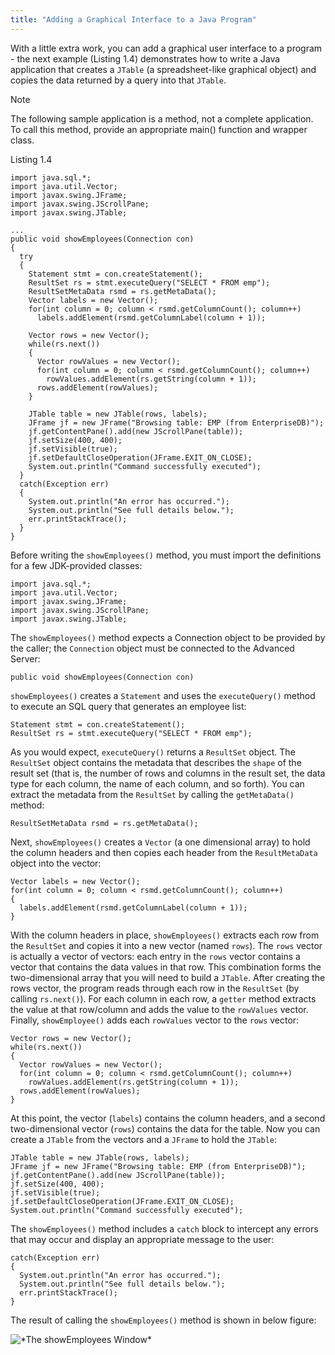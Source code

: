 ```yaml
---
title: "Adding a Graphical Interface to a Java Program"
---
```


<div id="adding_a_graphical_interface_to_a_java_program" class="registered_link"></div>

With a little extra work, you can add a graphical user interface to a program - the next example (Listing 1.4) demonstrates how to write a Java application that creates a `JTable` (a spreadsheet-like graphical object) and copies the data returned by a query into that `JTable`.

<div class="note">

<div class="title">

Note

</div>

The following sample application is a method, not a complete application. To call this method, provide an appropriate main() function and wrapper class.

</div>

Listing 1.4

```text
import java.sql.*;
import java.util.Vector;
import javax.swing.JFrame;
import javax.swing.JScrollPane;
import javax.swing.JTable;

...
public void showEmployees(Connection con)
{
  try
  {
    Statement stmt = con.createStatement();
    ResultSet rs = stmt.executeQuery("SELECT * FROM emp");
    ResultSetMetaData rsmd = rs.getMetaData();
    Vector labels = new Vector();
    for(int column = 0; column < rsmd.getColumnCount(); column++)
      labels.addElement(rsmd.getColumnLabel(column + 1));

    Vector rows = new Vector();
    while(rs.next())
    {
      Vector rowValues = new Vector();
      for(int column = 0; column < rsmd.getColumnCount(); column++)
        rowValues.addElement(rs.getString(column + 1));
      rows.addElement(rowValues);
    }

    JTable table = new JTable(rows, labels);
    JFrame jf = new JFrame("Browsing table: EMP (from EnterpriseDB)");
    jf.getContentPane().add(new JScrollPane(table));
    jf.setSize(400, 400);
    jf.setVisible(true);
    jf.setDefaultCloseOperation(JFrame.EXIT_ON_CLOSE);
    System.out.println("Command successfully executed");
  }
  catch(Exception err)
  {
    System.out.println("An error has occurred.");
    System.out.println("See full details below.");
    err.printStackTrace();
  }
}
```

Before writing the `showEmployees()` method, you must import the definitions for a few JDK-provided classes:

```text
import java.sql.*;
import java.util.Vector;
import javax.swing.JFrame;
import javax.swing.JScrollPane;
import javax.swing.JTable;
```

The `showEmployees()` method expects a Connection object to be provided by the caller; the `Connection` object must be connected to the Advanced Server:

```text
public void showEmployees(Connection con)
```

`showEmployees()` creates a `Statement` and uses the `executeQuery()` method to execute an SQL query that generates an employee list:

```text
Statement stmt = con.createStatement();
ResultSet rs = stmt.executeQuery("SELECT * FROM emp");
```

As you would expect, `executeQuery()` returns a `ResultSet` object. The `ResultSet` object contains the metadata that describes the `shape` of the result set (that is, the number of rows and columns in the result set, the data type for each column, the name of each column, and so forth). You can extract the metadata from the `ResultSet` by calling the `getMetaData()` method:

```text
ResultSetMetaData rsmd = rs.getMetaData();
```

Next, `showEmployees()` creates a `Vector` (a one dimensional array) to hold the column headers and then copies each header from the `ResultMetaData` object into the vector:

```text
Vector labels = new Vector();
for(int column = 0; column < rsmd.getColumnCount(); column++)
{
  labels.addElement(rsmd.getColumnLabel(column + 1));
}
```

With the column headers in place, `showEmployees()` extracts each row from the `ResultSet` and copies it into a new vector (named `rows`). The `rows` vector is actually a vector of vectors: each entry in the `rows` vector contains a vector that contains the data values in that row. This combination forms the two-dimensional array that you will need to build a `JTable`. After creating the rows vector, the program reads through each row in the `ResultSet` (by calling `rs.next()`). For each column in each row, a `getter` method extracts the value at that row/column and adds the value to the `rowValues` vector. Finally, `showEmployee()` adds each `rowValues` vector to the `rows` vector:

```text
Vector rows = new Vector();
while(rs.next())
{
  Vector rowValues = new Vector();
  for(int column = 0; column < rsmd.getColumnCount(); column++)
    rowValues.addElement(rs.getString(column + 1));
  rows.addElement(rowValues);
}
```

At this point, the vector (`labels`) contains the column headers, and a second two-dimensional vector (`rows`) contains the data for the table. Now you can create a `JTable` from the vectors and a `JFrame` to hold the `JTable`:

```text
JTable table = new JTable(rows, labels);
JFrame jf = new JFrame("Browsing table: EMP (from EnterpriseDB)");
jf.getContentPane().add(new JScrollPane(table));
jf.setSize(400, 400);
jf.setVisible(true);
jf.setDefaultCloseOperation(JFrame.EXIT_ON_CLOSE);
System.out.println("Command successfully executed");
```

The `showEmployees()` method includes a `catch` block to intercept any errors that may occur and display an appropriate message to the user:

```text
catch(Exception err)
{
  System.out.println("An error has occurred.");
  System.out.println("See full details below.");
  err.printStackTrace();
}
```

The result of calling the `showEmployees()` method is shown in below figure:

![\*The showEmployees Window\*](images/the_showemployees_window.png)
